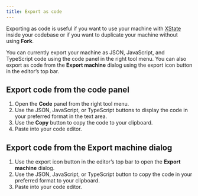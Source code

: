 ```yaml
---
title: Export as code
---
```


Exporting as code is useful if you want to use your machine with [XState](/xstate/intro.mdx) inside your codebase or if you want to duplicate your machine without using **Fork**.

You can currently export your machine as JSON, JavaScript, and TypeScript code using the code panel in the right tool menu. You can also export as code from the **Export machine** dialog using the export icon button in the editor’s top bar.

## Export code from the code panel

1. Open the **Code** panel from the right tool menu.
2. Use the JSON, JavaScript, or TypeScript buttons to display the code in your preferred format in the text area.
3. Use the **Copy** button to copy the code to your clipboard.
4. Paste into your code editor.

## Export code from the Export machine dialog

1. Use the export icon button in the editor’s top bar to open the **Export machine** dialog.
2. Use the JSON, JavaScript, or TypeScript button to copy the code in your preferred format to your clipboard.
3. Paste into your code editor.
